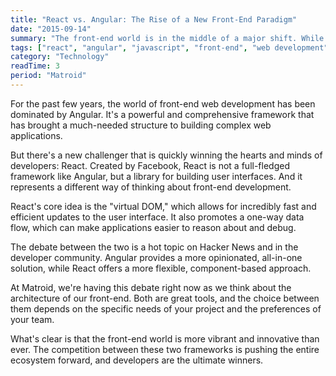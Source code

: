 ```yaml
---
title: "React vs. Angular: The Rise of a New Front-End Paradigm"
date: "2015-09-14"
summary: "The front-end world is in the middle of a major shift. While Angular has been the dominant framework for the past few years, React is rapidly gaining ground. It's a fascinating battle of ideas and a sign of a maturing front-end ecosystem."
tags: ["react", "angular", "javascript", "front-end", "web development", "frameworks"]
category: "Technology"
readTime: 3
period: "Matroid"
---
```


For the past few years, the world of front-end web development has been dominated by Angular. It's a powerful and comprehensive framework that has brought a much-needed structure to building complex web applications.

But there's a new challenger that is quickly winning the hearts and minds of developers: React. Created by Facebook, React is not a full-fledged framework like Angular, but a library for building user interfaces. And it represents a different way of thinking about front-end development.

React's core idea is the "virtual DOM," which allows for incredibly fast and efficient updates to the user interface. It also promotes a one-way data flow, which can make applications easier to reason about and debug.

The debate between the two is a hot topic on Hacker News and in the developer community. Angular provides a more opinionated, all-in-one solution, while React offers a more flexible, component-based approach.

At Matroid, we're having this debate right now as we think about the architecture of our front-end. Both are great tools, and the choice between them depends on the specific needs of your project and the preferences of your team.

What's clear is that the front-end world is more vibrant and innovative than ever. The competition between these two frameworks is pushing the entire ecosystem forward, and developers are the ultimate winners.
